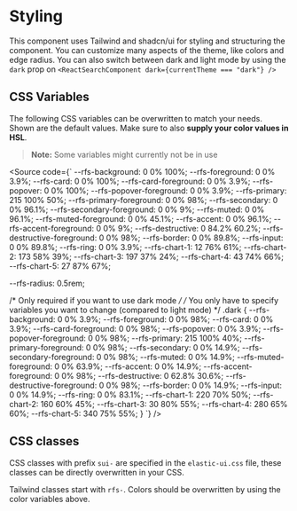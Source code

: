 
<Meta title="Styling" />

# Styling

This component uses Tailwind and shadcn/ui for styling and structuring the component. You can customize many aspects of
the theme, like colors and edge radius. You can also switch between dark and light mode by using the `dark` prop on
`<ReactSearchComponent dark={currentTheme === "dark"} />`

## CSS Variables

The following CSS variables can be overwritten to match your needs. Shown are the default values. Make sure to also
**supply your color values in HSL**.

> **Note:** Some variables might currently not be in use

<Source code={`
--rfs-background: 0 0% 100%;
--rfs-foreground: 0 0% 3.9%;
--rfs-card: 0 0% 100%;
--rfs-card-foreground: 0 0% 3.9%;
--rfs-popover: 0 0% 100%;
--rfs-popover-foreground: 0 0% 3.9%;
--rfs-primary: 215 100% 50%;
--rfs-primary-foreground: 0 0% 98%;
--rfs-secondary: 0 0% 96.1%;
--rfs-secondary-foreground: 0 0% 9%;
--rfs-muted: 0 0% 96.1%;
--rfs-muted-foreground: 0 0% 45.1%;
--rfs-accent: 0 0% 96.1%;
--rfs-accent-foreground: 0 0% 9%;
--rfs-destructive: 0 84.2% 60.2%;
--rfs-destructive-foreground: 0 0% 98%;
--rfs-border: 0 0% 89.8%;
--rfs-input: 0 0% 89.8%;
--rfs-ring: 0 0% 3.9%;
--rfs-chart-1: 12 76% 61%;
--rfs-chart-2: 173 58% 39%;
--rfs-chart-3: 197 37% 24%;
--rfs-chart-4: 43 74% 66%;
--rfs-chart-5: 27 87% 67%;

--rfs-radius: 0.5rem;

/* Only required if you want to use dark mode */
/* You only have to specify variables you want to change (compared to light mode) */
.dark {
    --rfs-background: 0 0% 3.9%;
    --rfs-foreground: 0 0% 98%;
    --rfs-card: 0 0% 3.9%;
    --rfs-card-foreground: 0 0% 98%;
    --rfs-popover: 0 0% 3.9%;
    --rfs-popover-foreground: 0 0% 98%;
    --rfs-primary: 215 100% 40%;
    --rfs-primary-foreground: 0 0% 98%;
    --rfs-secondary: 0 0% 14.9%;
    --rfs-secondary-foreground: 0 0% 98%;
    --rfs-muted: 0 0% 14.9%;
    --rfs-muted-foreground: 0 0% 63.9%;
    --rfs-accent: 0 0% 14.9%;
    --rfs-accent-foreground: 0 0% 98%;
    --rfs-destructive: 0 62.8% 30.6%;
    --rfs-destructive-foreground: 0 0% 98%;
    --rfs-border: 0 0% 14.9%;
    --rfs-input: 0 0% 14.9%;
    --rfs-ring: 0 0% 83.1%;
    --rfs-chart-1: 220 70% 50%;
    --rfs-chart-2: 160 60% 45%;
    --rfs-chart-3: 30 80% 55%;
    --rfs-chart-4: 280 65% 60%;
    --rfs-chart-5: 340 75% 55%;
}
`} />

## CSS classes

CSS classes with prefix `sui-` are specified in the `elastic-ui.css` file, these classes can be directly overwritten in your CSS.

Tailwind classes start with `rfs-`. Colors should be overwritten by using the color variables above.
